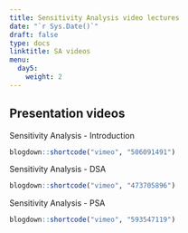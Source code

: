---
title: Sensitivity Analysis video lectures
date: "`r Sys.Date()`"
draft: false
type: docs
linktitle: SA videos
menu:
  day5:
    weight: 2
---

<!-- ## Slides -->

<!-- [Download Sensitivity Analysis slides](../../../Course_Modularization/Sensitivity analysis/slides/SensitivityAnalysisSlides.pptx) -->

## Presentation videos

Sensitivity Analysis - Introduction

```{r, echo=F}
blogdown::shortcode("vimeo", "506091491")
```

Sensitivity Analysis - DSA

```{r, echo=F}
blogdown::shortcode("vimeo", "473705896")
```

Sensitivity Analysis - PSA

```{r, echo=F}
blogdown::shortcode("vimeo", "593547119")
```
